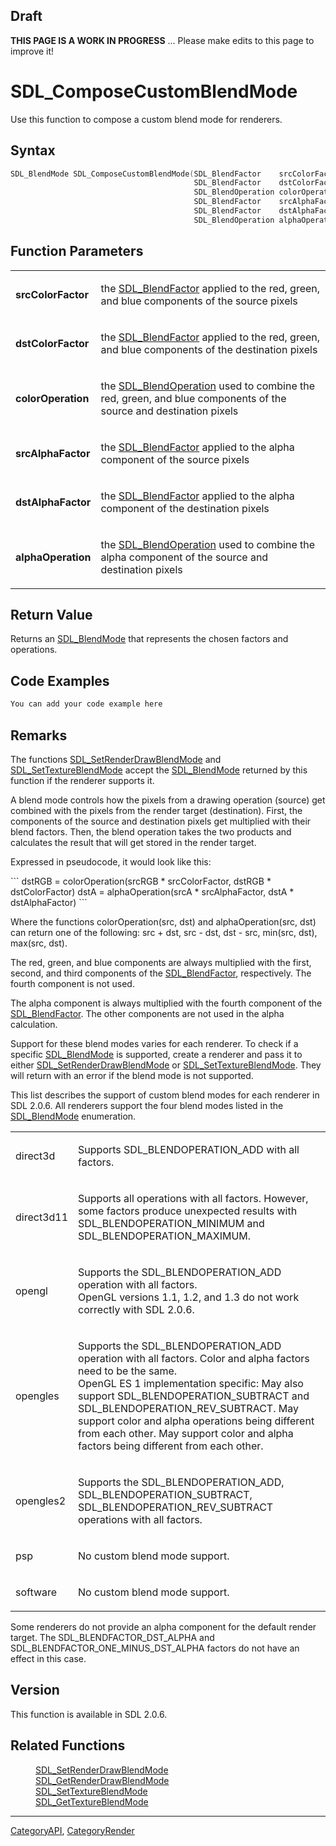 == Draft ==

'''THIS PAGE IS A WORK IN PROGRESS''' ... Please make edits to this page to improve it!


= SDL_ComposeCustomBlendMode =
Use this function to compose a custom blend mode for renderers.


== Syntax ==
<syntaxhighlight lang='c++'>
SDL_BlendMode SDL_ComposeCustomBlendMode(SDL_BlendFactor    srcColorFactor,
                                         SDL_BlendFactor    dstColorFactor,
                                         SDL_BlendOperation colorOperation,
                                         SDL_BlendFactor    srcAlphaFactor,
                                         SDL_BlendFactor    dstAlphaFactor,
                                         SDL_BlendOperation alphaOperation)
</syntaxhighlight>

== Function Parameters ==
{|
|'''srcColorFactor'''
|the [[SDL_BlendFactor]] applied to the red, green, and blue components of the source pixels
|-
|'''dstColorFactor'''
|the [[SDL_BlendFactor]] applied to the red, green, and blue components of the destination pixels
|-
|'''colorOperation'''
|the [[SDL_BlendOperation]] used to combine the red, green, and blue components of the source and destination pixels
|-
|'''srcAlphaFactor'''
|the [[SDL_BlendFactor]] applied to the alpha component of the source pixels
|-
|'''dstAlphaFactor'''
|the [[SDL_BlendFactor]] applied to the alpha component of the destination pixels
|-
|'''alphaOperation'''
|the [[SDL_BlendOperation]] used to combine the alpha component of the source and destination pixels
|}

== Return Value ==

Returns an [[SDL_BlendMode]] that represents the chosen factors and operations.

== Code Examples ==

<syntaxhighlight lang='c++'>
You can add your code example here
</syntaxhighlight>

== Remarks ==

The functions [[SDL_SetRenderDrawBlendMode]] and [[SDL_SetTextureBlendMode]] accept the [[SDL_BlendMode]] returned by this function if the renderer supports it.

A blend mode controls how the pixels from a drawing operation (source) get combined with the pixels from the render target (destination). First, the components of the source and destination pixels get multiplied with their blend factors. Then, the blend operation takes the two products and calculates the result that will get stored in the render target.

Expressed in pseudocode, it would look like this:

```
dstRGB = colorOperation(srcRGB * srcColorFactor, dstRGB * dstColorFactor)
dstA = alphaOperation(srcA * srcAlphaFactor, dstA * dstAlphaFactor)
```

Where the functions colorOperation(src, dst) and alphaOperation(src, dst) can return one of the following: src + dst, src - dst, dst - src, min(src, dst), max(src, dst).

The red, green, and blue components are always multiplied with the first, second, and third components of the [[SDL_BlendFactor]], respectively. The fourth component is not used.

The alpha component is always multiplied with the fourth component of the [[SDL_BlendFactor]]. The other components are not used in the alpha calculation.

Support for these blend modes varies for each renderer. To check if a specific [[SDL_BlendMode]] is supported, create a renderer and pass it to either [[SDL_SetRenderDrawBlendMode]] or [[SDL_SetTextureBlendMode]]. They will return with an error if the blend mode is not supported.

This list describes the support of custom blend modes for each renderer in SDL 2.0.6. All renderers support the four blend modes listed in the [[SDL_BlendMode]] enumeration.

{|
|direct3d
|Supports SDL_BLENDOPERATION_ADD with all factors.
|-
|direct3d11
|Supports all operations with all factors. However, some factors produce unexpected results with SDL_BLENDOPERATION_MINIMUM and SDL_BLENDOPERATION_MAXIMUM.
|-
|opengl
|Supports the SDL_BLENDOPERATION_ADD operation with all factors.<br/>OpenGL versions 1.1, 1.2, and 1.3 do not work correctly with SDL 2.0.6.
|-
|opengles
|Supports the SDL_BLENDOPERATION_ADD operation with all factors. Color and alpha factors need to be the same.<br/>OpenGL ES 1 implementation specific: May also support SDL_BLENDOPERATION_SUBTRACT and SDL_BLENDOPERATION_REV_SUBTRACT. May support color and alpha operations being different from each other. May support color and alpha factors being different from each other.
|-
|opengles2
|Supports the SDL_BLENDOPERATION_ADD, SDL_BLENDOPERATION_SUBTRACT, SDL_BLENDOPERATION_REV_SUBTRACT operations with all factors.
|-
|psp
|No custom blend mode support.
|-
|software
|No custom blend mode support.
|}

Some renderers do not provide an alpha component for the default render target. The SDL_BLENDFACTOR_DST_ALPHA and SDL_BLENDFACTOR_ONE_MINUS_DST_ALPHA factors do not have an effect in this case.

== Version ==

This function is available in SDL 2.0.6.

== Related Functions ==
:[[SDL_SetRenderDrawBlendMode]]
:[[SDL_GetRenderDrawBlendMode]]
:[[SDL_SetTextureBlendMode]]
:[[SDL_GetTextureBlendMode]]

----
[[CategoryAPI]], [[CategoryRender]]
